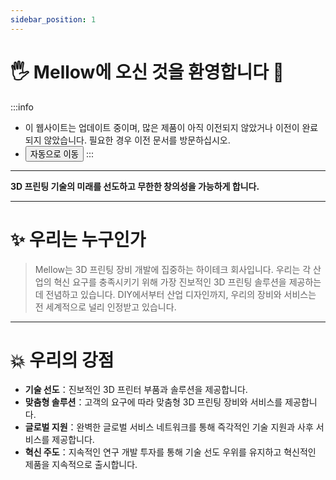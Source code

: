 ```yaml
---
sidebar_position: 1
---
```





# 🖐 Mellow에 오신 것을 환영합니다 🎉️

:::info
* 이 웹사이트는 업데이트 중이며, 많은 제품이 아직 이전되지 않았거나 이전이 완료되지 않았습니다. 필요한 경우 이전 문서를 방문하십시오.
* <Button variant="contained" disableElevation href="https://mellow-old.klipper.cn/#/">자동으로 이동</Button>
:::
---

**3D 프린팅 기술의 미래를 선도하고 무한한 창의성을 가능하게 합니다.**

---

# ✨ 우리는 누구인가

> Mellow는 3D 프린팅 장비 개발에 집중하는 하이테크 회사입니다.
> 우리는 각 산업의 혁신 요구를 충족시키기 위해 가장 진보적인 3D 프린팅 솔루션을 제공하는 데 전념하고 있습니다.
> DIY에서부터 산업 디자인까지, 우리의 장비와 서비스는 전 세계적으로 널리 인정받고 있습니다.

---

# 💥 우리의 강점

- **기술 선도**：진보적인 3D 프린터 부품과 솔루션을 제공합니다.
- **맞춤형 솔루션**：고객의 요구에 따라 맞춤형 3D 프린팅 장비와 서비스를 제공합니다.
- **글로벌 지원**：완벽한 글로벌 서비스 네트워크를 통해 즉각적인 기술 지원과 사후 서비스를 제공합니다.
- **혁신 주도**：지속적인 연구 개발 투자를 통해 기술 선도 우위를 유지하고 혁신적인 제품을 지속적으로 출시합니다.